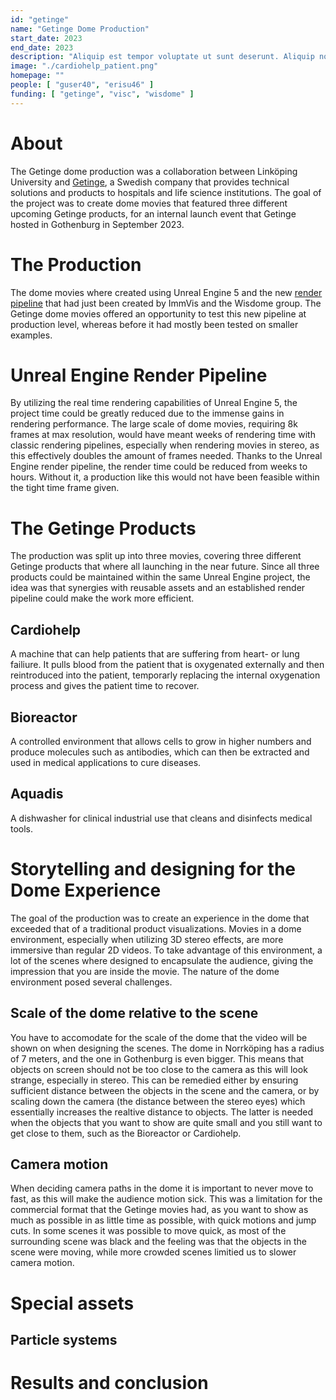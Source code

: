 ```yaml
---
id: "getinge"
name: "Getinge Dome Production"
start_date: 2023
end_date: 2023
description: "Aliquip est tempor voluptate ut sunt deserunt. Aliquip nostrud fugiat ipsum aliquip nulla exercitation ea qui laborum. Commodo cupidatat nostrud tempor veniam."
image: "./cardiohelp_patient.png"
homepage: ""
people: [ "guser40", "erisu46" ]
funding: [ "getinge", "visc", "wisdome" ]
---
```


# About
The Getinge dome production was a collaboration between Linköping University and
[Getinge](getinge.com), a Swedish company that provides technical solutions and
products to hospitals and life science institutions.
The goal of the project was to create dome movies that featured three different upcoming
Getinge products, for an internal launch event that Getinge hosted in Gothenburg in
September 2023.

# The Production
The dome movies where created using Unreal Engine 5 and the new [render pipeline](/projects/unreal_engine_fisheye_rendering) that
had just been created by ImmVis and the Wisdome group. The Getinge dome movies
offered an opportunity to test this new pipeline at production level, whereas before
it had mostly been tested on smaller examples.

# Unreal Engine Render Pipeline
By utilizing the real time rendering capabilities of Unreal Engine 5, the project time
could be greatly reduced due to the immense gains in rendering performance.
The large scale of dome movies, requiring 8k frames at max resolution, would have meant
weeks of rendering time with classic rendering pipelines, especially when rendering movies in
stereo, as this effectively doubles the amount of frames needed. Thanks to the
Unreal Engine render pipeline, the render time could be reduced from weeks to hours.
Without it, a production like this would not have been feasible within the tight time frame given.

# The Getinge Products
The production was split up into three movies, covering three different Getinge products
that where all launching in the near future.
Since all three products could be maintained within the same Unreal Engine project,
the idea was that synergies with reusable assets and an established render pipeline
could make the work more efficient.

## Cardiohelp
A machine that can help patients that are suffering from heart- or lung failiure. It pulls blood from the patient that is oxygenated externally and then reintroduced into the patient, temporarly replacing the internal oxygenation process and gives the patient time to recover.

## Bioreactor
A controlled environment that allows cells to grow in higher numbers and produce molecules such as antibodies, which can then be extracted and used in medical applications to cure diseases. 

## Aquadis
A dishwasher for clinical industrial use that cleans and disinfects medical tools.

# Storytelling and designing for the Dome Experience
The goal of the production was to create an experience in the dome that exceeded that of a traditional product visualizations. Movies in a dome environment, especially when utilizing
3D stereo effects, are more immersive than regular 2D videos. 
To take advantage of this environment, a lot of the scenes where designed to encapsulate the audience, giving the impression that you are inside the movie.
The nature of the dome environment posed several challenges.
## Scale of the dome relative to the scene
You have to accomodate for the scale of the dome that the video will be shown on when designing the scenes. The dome in Norrköping has a radius of 7 meters, and the one in Gothenburg is even bigger. 
This means that objects on screen should not be too close to the camera as this will look strange, especially in stereo. This can be remedied either by ensuring sufficient distance between the objects in the scene and the camera, or by scaling down the camera (the distance between the stereo eyes) which essentially increases the realtive distance to objects. The latter is needed when the objects that you want to show are quite small and you still want to get close to them, such as the Bioreactor or Cardiohelp.
## Camera motion
When deciding camera paths in the dome it is important to never move to fast, as this will make the audience motion sick. This was a limitation for the commercial format that the Getinge movies had, as you want to show as much as possible in as little time as possible, with quick motions and jump cuts. 
In some scenes it was possible to move quick, as most of the surrounding scene was black and the feeling was that the objects in the scene were moving, while more crowded scenes limitied us to slower camera motion. 

# Special assets
## Particle systems

# Results and conclusion
